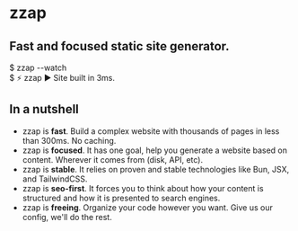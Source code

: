 <div class="mb-16 flex flex-col items-center justify-center gap-4">
  <h1 class="m-0   mt-8 flex items-center bg-gradient-to-r from-yellow-500 to-yellow-300 bg-clip-text p-0 text-center text-9xl font-bold text-transparent">
    zzap
  </h1>
  <h2 class="m-0 flex p-0">Fast and focused static site generator.</h2>
  <div class="my-2 block w-min text-nowrap bg-yellow-100 p-2 font-mono text-base text-yellow-700 dark:bg-yellow-200">
    <div>$ zzap --watch</div>
    <div>$ ⚡ zzap ▶ Site built in 3ms.</div>
  </div>
</div>

## In a nutshell

- zzap is **fast**. Build a complex website with thousands of pages in less than 300ms. No caching.
- zzap is **focused**. It has one goal, help you generate a website based on content. Wherever it comes from (disk, API, etc).
- zzap is **stable**. It relies on proven and stable technologies like Bun, JSX, and TailwindCSS.
- zzap is **seo-first**. It forces you to think about how your content is structured and how it is presented to search engines.
- zzap is **freeing**. Organize your code however you want. Give us our config, we'll do the rest.
